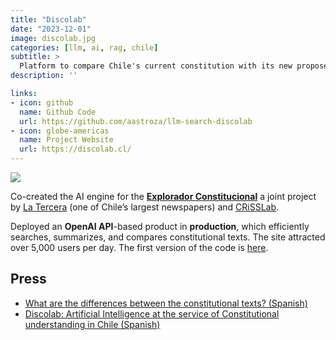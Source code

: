 ```yaml
---
title: "Discolab"
date: "2023-12-01"
image: discolab.jpg
categories: [llm, ai, rag, chile]
subtitle: >
  Platform to compare Chile's current constitution with its new proposed constitutions using LLMs.
description: ''

links:
- icon: github
  name: Github Code
  url: https://github.com/aastroza/llm-search-discolab
- icon: globe-americas
  name: Project Website
  url: https://discolab.cl/
---
```


![](discolab.PNG)

Co-created the AI engine for the [**Explorador Constitucional**](https://www.latercera.com/la-tercera-sabado/noticia/cuales-son-las-diferencias-entre-los-textos-constitucionales/RUC2LB45ZBAEHN3RFKDEGI6ZRE/) a joint project by [La Tercera](https://www.latercera.com/) (one of Chile's largest newspapers) and [CRiSSLab](https://criss-lab.com/).

Deployed an **OpenAI API**-based product in **production**, which efficiently searches, summarizes, and compares constitutional texts. The site attracted over 5,000 users per day. The first version of the code is [here](https://github.com/aastroza/llm-search-discolab).

## Press

- [What are the differences between the constitutional texts? (Spanish)](https://www.latercera.com/la-tercera-sabado/noticia/cuales-son-las-diferencias-entre-los-textos-constitucionales/RUC2LB45ZBAEHN3RFKDEGI6ZRE/)
- [Discolab: Artificial Intelligence at the service of Constitutional understanding in Chile (Spanish)](https://www.udd.cl/noticias/2023/11/13/discolab-inteligencia-artificial-al-servicio-de-la-comprension-constitucional-en-chile/)